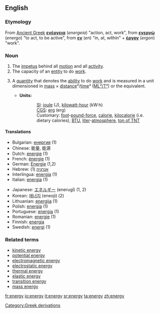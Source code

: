 ==English==
===Etymology===
[[Category:Greek derivations]]
From [[Ancient Greek]] '''[[ενέργεια]]''' (''energeia'') "action, act, work", from '''[[ενεργώ]]''' (''energo'') "to act, to be active", from '''[[εν]]''' (''en'') "in, at, within" + '''[[έργον]]''' (''ergon'') "work".

===Noun===
{{en-noun-reg-y|energ|y}}

# The [[impetus]] behind all [[motion]] and all [[activity]].  
# The capacity of an [[entity]] to do [[work]].
# {{physics}} A [[quantity]] that denotes the [[ability]] to do [[work]] and is measured in a unit dimensioned in [[mass]] × [[distance]]²/[[time]]² ([[ML²/T²]]) or the equivalent.
#*'''Units:'''
#::[[SI]]: [[joule]] (J), [[kilowatt-hour]] (kW·h)<!--in a strict sense, hours are not part of SI but are acceptable for use with SI-->
#::[[CGS]]: [[erg]] (erg)
#::Customary: [[foot]]-[[pound-force]], [[calorie]], [[kilocalorie]] (i.e. dietary calories), [[BTU]], [[liter]]-[[atmosphere]], [[ton of TNT]] 

====Translations====
{{top}}
*Bulgarian: [[енергия]] {{f}} (1)
*Chinese: 能量, 能源
*Dutch: [[energie]] {{f}} (1)
*French: [[énergie]] {{f}} (1)
*German: [[Energie]] {{f}} (1,2)
*Hebrew: [[אנרגיה]] {{f}} (1)
*Interlingua: [[energia]] (1)
*Italian:  [[energia]] {{f}} (1)
{{mid}}
*Japanese: [[エネルギー]] (enerugī) (1, 2)
*Korean: [[에너지]] (eneoji) (2)
*Lithuanian: [[energija]] {{f}} (1)
*Polish: [[energia]] {{f}} (1)
*Portuguese: [[energia]] {{f}} (1)
*Romanian: [[energie]] {{f}} (1)
*Finnish: [[energia]]
*Swedish: [[energi]] {{c}} (1)
{{bottom}}

===Related terms===
*[[kinetic energy]]
*[[potential energy]]
*[[electromagnetic energy]]
*[[electrostatic energy]]
*[[thermal energy]]
*[[elastic energy]]
*[[transition energy]]
*[[mass energy]]


[[fr:energy]]
[[io:energy]]
[[it:energy]]
[[sr:energy]]
[[ta:energy]]
[[zh:energy]]